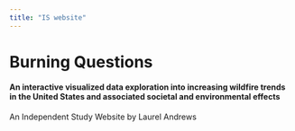 ```yaml
---
title: "IS website"
---
```


# Burning Questions

#### An interactive visualized data exploration into increasing wildfire trends in the United States and associated societal and environmental effects

An Independent Study Website by Laurel Andrews
